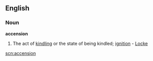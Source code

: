 ==English==

===Noun===
'''accension'''

#The act of [[kindling]] or the state of being kindled; [[ignition]] - [[Locke]]

[[scn:accension]]